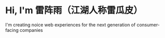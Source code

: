 # Hi, I'm 雷阵雨（江湖人称雷瓜皮）

I'm creating noice web experiences for the next generation of consumer-facing companies
